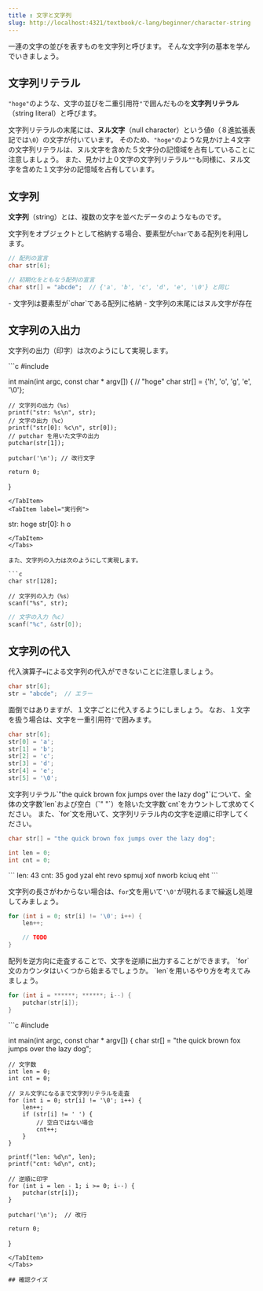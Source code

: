 ```yaml
---
title : 文字と文字列
slug: http://localhost:4321/textbook/c-lang/beginner/character-string
---
```



一連の文字の並びを表すものを文字列と呼びます。
そんな文字列の基本を学んでいきましょう。

## 文字列リテラル

`"hoge"`のような、文字の並びを二重引用符`"`で囲んだものを**文字列リテラル**（string literal）と呼びます。

文字列リテラルの末尾には、**ヌル文字**（null character）という値`0`（８進拡張表記では`\0`）の文字が付いています。
そのため、`"hoge"`のような見かけ上４文字の文字列リテラルは、ヌル文字を含めた５文字分の記憶域を占有していることに注意しましょう。
また、見かけ上０文字の文字列リテラル`""`も同様に、ヌル文字を含めた１文字分の記憶域を占有しています。

## 文字列

**文字列**（string）とは、複数の文字を並べたデータのようなものです。

文字列をオブジェクトとして格納する場合、要素型が`char`である配列を利用します。

```c
// 配列の宣言
char str[6];
```
```c
// 初期化をともなう配列の宣言
char str[] = "abcde";  // {'a', 'b', 'c', 'd', 'e', '\0'} と同じ
```

<Aside type="note" title="文字列">
- 文字列は要素型が`char`である配列に格納
- 文字列の末尾にはヌル文字が存在
</Aside>

## 文字列の入出力

文字列の出力（印字）は次のようにして実現します。

<Tabs>
<TabItem label="ソースコード">
```c
#include <stdio.h>

int main(int argc, const char * argv[]) {
    // "hoge"
    char str[] = {'h', 'o', 'g', 'e', '\0'};
    
    // 文字列の出力（%s）
    printf("str: %s\n", str);
    // 文字の出力（%c）
    printf("str[0]: %c\n", str[0]);
    // putchar を用いた文字の出力
    putchar(str[1]);
    
    putchar('\n'); // 改行文字
    
    return 0;
}
```
</TabItem>
<TabItem label="実行例">
```
str: hoge
str[0]: h
o
```
</TabItem>
</Tabs>

また、文字列の入力は次のようにして実現します。

```c
char str[128];

// 文字列の入力（%s）
scanf("%s", str);
```
```c
// 文字の入力（%c）
scanf("%c", &str[0]);
```

## 文字列の代入

代入演算子`=`による文字列の代入ができないことに注意しましょう。

```c
char str[6];
str = "abcde";  // エラー
```

面倒ではありますが、１文字ごとに代入するようにしましょう。
なお、１文字を扱う場合は、文字を一重引用符`'`で囲みます。

```c
char str[6];
str[0] = 'a';
str[1] = 'b';
str[2] = 'c';
str[3] = 'd';
str[4] = 'e';
str[5] = '\0';
```

<Tabs>
<TabItem label="問題">
文字列リテラル`"the quick brown fox jumps over the lazy dog"`について、全体の文字数`len`および空白（`" "`）を除いた文字数`cnt`をカウントして求めてください。
また、`for`文を用いて、文字列リテラル内の文字を逆順に印字してください。

```c
char str[] = "the quick brown fox jumps over the lazy dog";

int len = 0;
int cnt = 0;
```
</TabItem>
<TabItem label="実行例">
```
len: 43
cnt: 35
god yzal eht revo spmuj xof nworb kciuq eht
```
</TabItem>
<TabItem label="ヒント１">

文字列の長さがわからない場合は、`for`文を用いて`'\0'`が現れるまで繰返し処理してみましょう。
```c
for (int i = 0; str[i] != '\0'; i++) {
    len++;

    // TODO
}
```
</TabItem>
<TabItem label="ヒント２">
配列を逆方向に走査することで、文字を逆順に出力することができます。
`for`文のカウンタはいくつから始まるでしょうか。
`len`を用いるやり方を考えてみましょう。

```c
for (int i = ******; ******; i--) {
    putchar(str[i]);
}
```
</TabItem>
<TabItem label="解答例">
```c
#include <stdio.h>

int main(int argc, const char * argv[]) {
    char str[] = "the quick brown fox jumps over the lazy dog";
    
    // 文字数
    int len = 0;
    int cnt = 0;
    
    // ヌル文字になるまで文字列リテラルを走査
    for (int i = 0; str[i] != '\0'; i++) {
        len++;
        if (str[i] != ' ') {
            // 空白ではない場合
            cnt++;
        }
    }
    
    printf("len: %d\n", len);
    printf("cnt: %d\n", cnt);
    
    // 逆順に印字
    for (int i = len - 1; i >= 0; i--) {
        putchar(str[i]);
    }
    
    putchar('\n');  // 改行
    
    return 0;
}
```
</TabItem>
</Tabs>

## 確認クイズ



